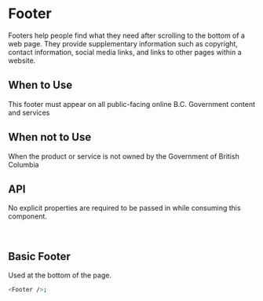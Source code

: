 
<Meta title="Footer" component={Footer} />

# Footer

Footers help people find what they need after scrolling to the bottom of a web page.
They provide supplementary information such as copyright, contact
information, social media links, and links to other pages within a website.

## When to Use

This footer must appear on all public-facing online B.C. Government content and services

## When not to Use

When the product or service is not owned by the Government of British Columbia

## API

No explicit properties are required to be passed in while consuming this component.

<br />

## Basic Footer

Used at the bottom of the page.

<Story name="Basic Footer" id="footer--basic"></Story>

```bash
<Footer />;
```
